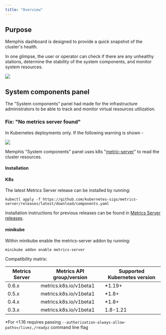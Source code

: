 ```yaml
---
title: "Overview"
---
```


## Purpose

Memphis dashboard is designed to provide a quick snapshot of the cluster's health. 

In one glimpse, the user or operator can check if there are any unhealthy stations, determine the stability of the system components, and monitor system resources.

![](/images/image.png)

## System components panel

The "System components" panel had made for the infrastructure administrators to be able to track and monitor virtual resources utilization.

### Fix: "No metrics server found"

In Kubernetes deployments only. If the following warning is shown -

![](/images/Screen%20Shot%202023-01-30%20at%2014.22.29.png)

Memphis "System components" panel uses k8s "[metric-server](https://kubernetes-sigs.github.io/metrics-server/)" to read the cluster resources.

#### Installation

#### K8s

The latest Metrics Server release can be installed by running:

```
kubectl apply -f https://github.com/kubernetes-sigs/metrics-server/releases/latest/download/components.yaml
```

Installation instructions for previous releases can be found in [Metrics Server releases](https://github.com/kubernetes-sigs/metrics-server/releases).

#### minikube

Within minikube enable the metrics-server addon by running:

```
minikube addon enable metrics-server
```

Compatibility matrix:

| Metrics Server | Metrics API group/version | Supported Kubernetes version |
| -------------- | ------------------------- | ---------------------------- |
| 0.6.x          | metrics.k8s.io/v1beta1    | \*1.19+                      |
| 0.5.x          | metrics.k8s.io/v1beta1    | \*1.8+                       |
| 0.4.x          | metrics.k8s.io/v1beta1    | \*1.8+                       |
| 0.3.x          | metrics.k8s.io/v1beta1    | 1.8-1.21                     |

\*For <1.16 requires passing `--authorization-always-allow-paths=/livez,/readyz` command line flag
